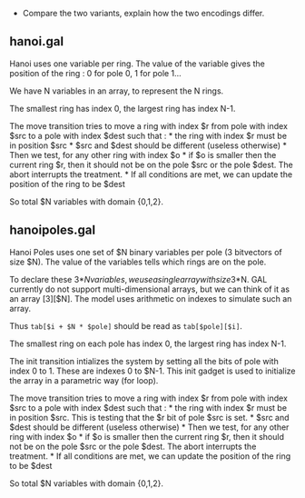 * Compare the two variants, explain how the two encodings differ.

## hanoi.gal

Hanoi uses one variable per ring.
The value of the variable gives the position of the ring : 0 for pole 0, 1 for pole 1...

We have N variables in an array, to represent the N rings.

The smallest ring has index 0, the largest ring has index N-1.

The move transition tries to move a ring with index $r from pole with index $src to a pole with index $dest such that :
* the ring with index $r must be in position $src
* $src and $dest should be different (useless otherwise)
* Then we test, for any other ring with index $o
  * if $o is smaller then the current ring $r, then it should not be on the pole $src or the pole $dest. The abort interrupts the treatment.
* If all conditions are met, we can update the position of the ring to be $dest

So total $N variables with domain {0,1,2}.

## hanoipoles.gal

Hanoi Poles uses one set of $N binary variables per pole (3 bitvectors of size $N).
The value of the variables tells which rings are on the pole. 

To declare these 3*$N variables, we use a single array with size 3*$N.
GAL currently do not support multi-dimensional arrays, but we can think of it as an array [3][$N]. 
The model uses arithmetic on indexes to simulate such an array.

Thus `tab[$i + $N * $pole]` should be read as `tab[$pole][$i]`.

The smallest ring on each pole has index 0, the largest ring has index N-1.

The init transition intializes the system by setting all the bits of pole with index 0 to 1.
These are indexes 0 to $N-1.
This init gadget is used to initialize the array in a parametric way (for loop).

The move transition tries to move a ring with index $r from pole with index $src to a pole with index $dest such that :
* the ring with index $r must be in position $src. This is testing that the $r bit of pole $src is set.
* $src and $dest should be different (useless otherwise)
* Then we test, for any other ring with index $o
  * if $o is smaller then the current ring $r, then it should not be on the pole $src or the pole $dest. The abort interrupts the treatment.
* If all conditions are met, we can update the position of the ring to be $dest

So total $N variables with domain {0,1,2}.

